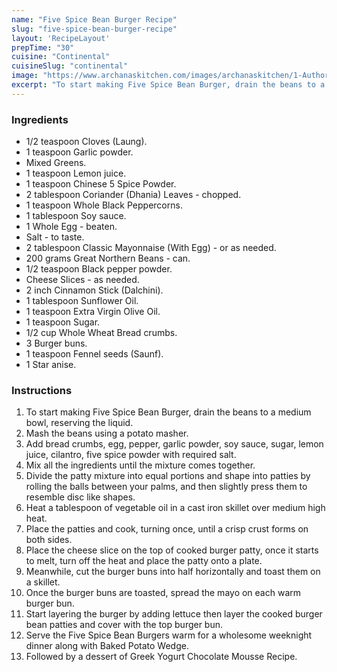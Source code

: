 ---
name: "Five Spice Bean Burger Recipe"
slug: "five-spice-bean-burger-recipe"
layout: 'RecipeLayout'
prepTime: "30"
cuisine: "Continental"
cuisineSlug: "continental"
image: "https://www.archanaskitchen.com/images/archanaskitchen/1-Author/Divya_Shivaraman_/Five_Spice_Bean_Burger.jpg"
excerpt: "To start making Five Spice Bean Burger, drain the beans to a medium bowl, reserving the liquid"
---

### Ingredients

- 1/2 teaspoon Cloves (Laung).
- 1 teaspoon Garlic powder.
- Mixed Greens.
- 1 teaspoon Lemon juice.
- 1 teaspoon Chinese 5 Spice Powder.
- 2 tablespoon Coriander (Dhania) Leaves - chopped.
- 1 teaspoon Whole Black Peppercorns.
- 1 tablespoon Soy sauce.
- 1 Whole Egg - beaten.
- Salt - to taste.
- 2 tablespoon Classic Mayonnaise (With Egg) - or as needed.
- 200 grams Great Northern Beans - can.
- 1/2 teaspoon Black pepper powder.
- Cheese Slices - as needed.
- 2 inch Cinnamon Stick (Dalchini).
- 1 tablespoon Sunflower Oil.
- 1 teaspoon Extra Virgin Olive Oil.
- 1 teaspoon Sugar.
- 1/2 cup Whole Wheat Bread crumbs.
- 3 Burger buns.
- 1 teaspoon Fennel seeds (Saunf).
- 1 Star anise.

### Instructions

1. To start making Five Spice Bean Burger, drain the beans to a medium bowl, reserving the liquid.
1. Mash the beans using a potato masher.
1. Add bread crumbs, egg, pepper, garlic powder, soy sauce, sugar, lemon juice, cilantro, five spice powder with required salt.
1. Mix all the ingredients until the mixture comes together.
1. Divide the patty mixture into equal portions and shape into patties by rolling the balls between your palms, and then slightly press them to resemble disc like shapes.
1. Heat a tablespoon of vegetable oil in a cast iron skillet over medium high heat.
1. Place the patties and cook, turning once, until a crisp crust forms on both sides.
1. Place the cheese slice on the top of cooked burger patty, once it starts to melt, turn off the heat and place the patty onto a plate.
1. Meanwhile, cut the burger buns into half horizontally and toast them on a skillet.
1. Once the burger buns are toasted, spread the mayo on each warm burger bun.
1. Start layering the burger by adding lettuce then layer the cooked burger bean patties and cover with the top burger bun.
1. Serve the Five Spice Bean Burgers warm for a wholesome weeknight dinner along with Baked Potato Wedge.
1. Followed by a dessert of Greek Yogurt Chocolate Mousse Recipe.
